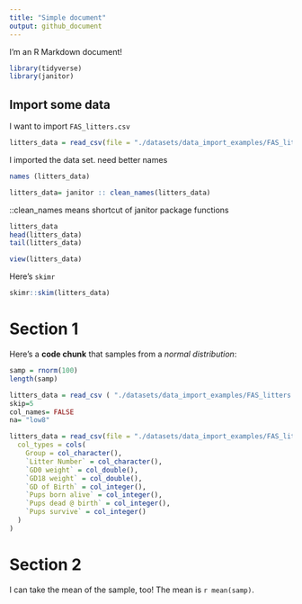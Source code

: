 ```yaml
---
title: "Simple document"
output: github_document
---
```


I'm an R Markdown document! 



```r
library(tidyverse)
library(janitor)
```
## Import some data

I want to import `FAS_litters.csv`

```r
litters_data = read_csv(file = "./datasets/data_import_examples/FAS_litters.csv")
```

I imported the data set. need better names

```r
names (litters_data)

litters_data= janitor :: clean_names(litters_data)
```
::clean_names means shortcut of janitor package functions

```r
litters_data
head(litters_data)
tail(litters_data)
```
```r
view(litters_data)
```

Here's `skimr`

```r
skimr::skim(litters_data)
```


# Section 1

Here's a **code chunk** that samples from 
a _normal distribution_:

```r
samp = rnorm(100)
length(samp)
```

```r
litters_data = read_csv ( "./datasets/data_import_examples/FAS_litters.csv")
skip=5
col_names= FALSE
na= "low8"
```
```r
litters_data = read_csv(file = "./datasets/data_import_examples/FAS_litters.csv",
  col_types = cols(
    Group = col_character(),
    `Litter Number` = col_character(),
    `GD0 weight` = col_double(),
    `GD18 weight` = col_double(),
    `GD of Birth` = col_integer(),
    `Pups born alive` = col_integer(),
    `Pups dead @ birth` = col_integer(),
    `Pups survive` = col_integer()
  )
)
```





# Section 2

I can take the mean of the sample, too!
The mean is `r mean(samp)`.




